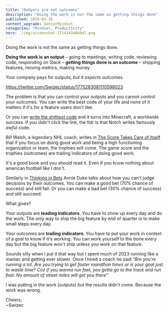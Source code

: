 ```yaml
---
title: "Outputs are not outcomes"
description: "Doing the work is not the same as getting things done"
published: 2024-04-26
content_upgrade: SeniorMindset
categories: "Mindset, Productivity"
hero: ./img/screenshot-1714143406047.png
---
```


Doing the work is not the same as getting things done.

**Doing the work is an output** – going to meetings, writing code, reviewing code, responding on Slack – **getting things done is an outcome** – shipping features, moving metrics, making money.

Your company pays for outputs, _but it expects outcomes_.

https://twitter.com/Swizec/status/1775283081110598023

The problem is that you can control your outputs and you cannot control your outcomes. You can write the best code of your life and none of it matters if it's for a feature users don't like.

Or you can [write the shittiest code](https://news.ycombinator.com/item?id=6842578) and it turns into Minecraft, a worldwide success. If you didn't click the link, the tldr is that Notch writes famously _awful_ code.

Bill Walsh, a legendary NHL coach, writes in [The Score Takes Care of Itself](https://www.amazon.com/Score-Takes-Care-Itself-Philosophy/dp/1591843472) that if you focus on doing good work and being a high functioning organization or team, the trophies will come. The game score and the trophies (outcomes) are trailing indicators of doing good work.

It's a good book and you should read it. Even if you know nothing about american football like I don't.

Similarly in [Thinking in Bets](https://swizec.com/blog/a-mental-framework-that-helps-you-code-faster/) Annie Duke talks about how you can't judge decisions by their outcomes. You can make a good bet (70% chance of success) and still fail. Or you can make a bad bet (30% chance of success) and still succeed.

What gives?

Your outputs are **leading indicators**. You have to show up every day and do the work. The only way to ship the big feature by end of quarter is to make small steps every day.

Your outcomes are **trailing indicators**. You have to put your work in context of a goal to know if it's working. You can work yourself to the bone every day but the big feature won't ship unless you work on that feature.

Sounds silly when I put it that way but I spent much of 2023 running like a maniac and getting ever slower. Once I hired a coach he said _"Bro you're running a lot. Are you trying to get faster marathon times or is your goal just to waste time? Coz if you wanna run fast, you gotta go to the track and run fast. No amount of street miles will get you there"_

I was putting in the work (outputs) but the results didn't come. Because the work was wrong.

Cheers,<br/>
~Swizec
